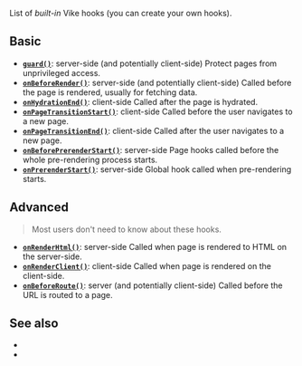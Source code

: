 
List of *built-in* Vike hooks (you can <Link href="/meta">create your own hooks</Link>).

## Basic

- [**`guard()`**](/guard): <TextEnv>server-side (and potentially client-side)</TextEnv> Protect pages from unprivileged access.
- [**`onBeforeRender()`**](/onBeforeRender): <TextEnv>server-side (and potentially client-side)</TextEnv> Called before the page is rendered, usually for fetching data.
- [**`onHydrationEnd()`**](/onHydrationEnd): <TextEnv>client-side</TextEnv> Called after the page is <Link href="/hydration">hydrated</Link>.
- [**`onPageTransitionStart()`**](/onPageTransitionStart): <TextEnv>client-side</TextEnv> Called before the user navigates to a new page.
- [**`onPageTransitionEnd()`**](/onPageTransitionEnd): <TextEnv>client-side</TextEnv> Called after the user navigates to a new page.
- [**`onBeforePrerenderStart()`**](/onBeforePrerenderStart): <TextEnv>server-side</TextEnv> Page hooks called before the whole pre-rendering process starts.
- [**`onPrerenderStart()`**](/onPrerenderStart): <TextEnv>server-side</TextEnv> Global hook called when pre-rendering starts.

## Advanced

> Most users don't need to know about these hooks.

- [**`onRenderHtml()`**](/onRenderHtml): <TextEnv>server-side</TextEnv> Called when page is rendered to HTML on the server-side.
- [**`onRenderClient()`**](/onRenderClient): <TextEnv>client-side</TextEnv> Called when page is rendered on the client-side.
- [**`onBeforeRoute()`**](/onBeforeRoute): <TextEnv>server (and potentially client-side)</TextEnv> Called before the URL is routed to a page.

## See also

 - <Link href="/settings" />
 - <Link href="/config" />
